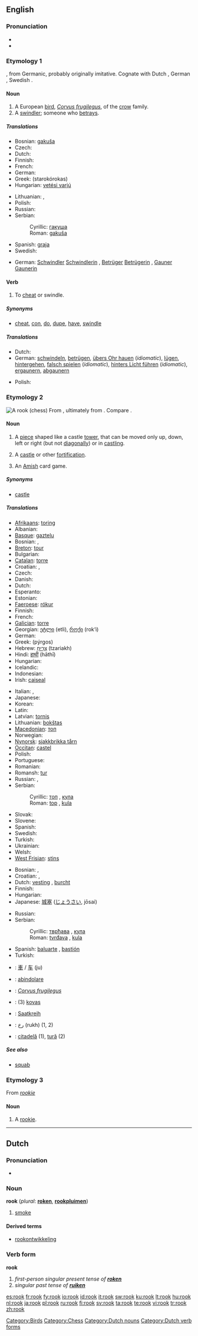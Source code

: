 {{wikipedia|rook (bird)}}
==English==

===Pronunciation===
* {{IPA|/rʊk/}}
* {{rhymes|ʊk}}

===Etymology 1===
{{OE.}} {{term|hroc|hrōc}}, from Germanic, probably originally imitative.  Cognate with Dutch {{term|roek}}, German {{term|Ruch}}, Swedish {{term|råka}}.

====Noun====
{{en-noun}}

# A European [[bird]], ''[[Corvus frugilegus]]'', of the [[crow]] family.
# A [[swindler]]; someone who [[betray]]s.

=====Translations=====
{{trans-top|bird}}
* Bosnian: [[gakuša]] {{f}}
* Czech: {{t+|cs|havran|m}}
* Dutch: {{t+|nl|roek|m}}
* Finnish: {{t+|fi|mustavaris}}
* French: {{t-|fr|corbeau freux|m}}
* German: {{t+|de|Saatkrähe|f}}
* Greek: {{t|el|σταροκόρακας|m|sc=Grek}} (starokórokas)
* Hungarian: [[vetési varjú]]
{{trans-mid}}
* Lithuanian: {{t+|lt|kovas|xs=Lithuanian}}, {{t-|lt|kovarnis|xs=Lithuanian}}
* Polish: {{t+|pl|gawron|m}}
* Russian: {{t-|ru|грач|m|tr=grač|sc=Cyrl}}
* Serbian:
*: Cyrillic: [[гакуша]] {{f}}
*: Roman: [[gakuša]] {{f}}
* Spanish: [[graja]] {{f}}
* Swedish: {{t+|sv|råka}}
{{trans-bottom}}

{{trans-top|swindler}}
* German: [[Schwindler]] {{m}} [[Schwindlerin]] {{f}}, [[Betrüger]] {{m}} [[Betrügerin]] {{f}}, [[Gauner]] {{m}} [[Gaunerin]] {{f}}
{{trans-mid}}
{{trans-bottom}}

====Verb====
{{en-verb}}

# {{transitive}} To [[cheat]] or swindle.

=====Synonyms=====
* {{i-c|cheat|swindle}} [[cheat]], [[con]], [[do]], [[dupe]], [[have]], [[swindle]]

=====Translations=====
{{trans-top|cheat, swindle}}
* Dutch: {{t-|nl|valsspelen}}
* German: [[schwindeln]], [[betrügen]], [[übers Ohr hauen]] (''idiomatic''), [[lügen]], [[hintergehen]], [[falsch spielen]] (''idiomatic''), [[hinters Licht führen]] (''idiomatic''), [[ergaunern]], [[abgaunern]]
{{trans-mid}}
* Polish: {{t+|pl|oszukać}}
{{trans-bottom}}

===Etymology 2===
[[Image:Chess rook 0967.jpg|thumb|A rook (chess)]]
From {{OF.}} {{term|roc}}, ultimately from {{Pers.}} {{term|رخ||tr=rukh|sc=fa-Arab}}.  Compare {{term|roc}}.

====Noun====
{{en-noun}}

# {{chess}} A [[piece]] shaped like a castle [[tower]], that can be moved only up, down, left or right (but not [[diagonally]]) or in [[castling]].
# {{rare}} A [[castle]] or other [[fortification]].
# An [[Amish]] card game.

=====Synonyms=====
* {{i-c|chesspiece}} [[castle]]

=====Translations=====
{{trans-top|chesspiece}}
* [[Afrikaans]]: [[toring]]
* Albanian: {{t-|sq|kala|xs=Albanian}}
* [[Basque]]: [[gaztelu]]
* Bosnian: {{t-|bs|top|m}}, {{t-|bs|kula|f}}
* [[Breton]]: [[tour]] {{m}}
* Bulgarian: {{t+|bg|топ|sc=Cyrl}}
* [[Catalan]]: [[torre]] {{f}}
* Croatian: {{t-|hr|top|m}}, {{t-|hr|kula|f}}
* Czech: {{t-|cs|věž|f}}
* Danish: {{t-|da|tårn|n}}
* Dutch: {{t+|nl|toren|m}}
* Esperanto: {{t-|eo|turo|xs=Esperanto}}
* Estonian: {{t-|et|vanker}}
* [[Faeroese]]: [[rókur]]
* Finnish: {{t+|fi|torni}}
* French: {{t+|fr|tour|f}}
* [[Galician]]: [[torre]] {{f}}
* Georgian: [[ეტლი]] (etli), [[როქი]] (rok‘i)
* German: {{t+|de|Turm|m}}
* Greek: {{t+|el|πύργος|m|sc=Grek}} (pýrgos)
* Hebrew: [[צריח|צַרִיחַ]] {{m}} (tzariakh)
* Hindi: [[हाथी]] (hāthī) {{m}}
* Hungarian: {{t-|hu|bástya}}
* Icelandic: {{t-|is|hrókur}}
* Indonesian: {{t-|id|benteng|xs=Indonesian}}
* Irish: [[caiseal]]
{{trans-mid}}
* Italian: {{t-|it|rocco|m}}, {{t+|it|torre|f}}
* Japanese: {{t-|ja|ルーク|tr=rūku|sc=Jpan}}
* Korean: {{ko-inline|룩|ruk}}
* Latin: {{t+|la|turris}}
* Latvian: [[tornis]] {{m}}
* Lithuanian: [[bokštas]] {{m}}
* [[Macedonian]]: [[топ]] {{m}}
* Norwegian: {{t-|no|tårn}}
* [[Nynorsk]]: [[sjakkbrikka tårn]]
* [[Occitan]]: [[castel]]
* Polish: {{t+|pl|wieża|f}}
* Portuguese: {{t+|pt|torre|f}}
* Romanian: {{t+|ro|turn}}
* Romansh: [[tur]]
* Russian: {{t+|ru|ладья|f|tr=lad'já|sc=Cyrl}}, {{t-|ru|тура|f|tr=turá|sc=Cyrl}}
* Serbian:
*: Cyrillic: [[топ]] {{m}}, [[кула]] {{f}}
*: Roman: [[top]] {{m}}, [[kula]] {{f}}
* Slovak: {{t-|sk|veža|f}}
* Slovene: {{t+|sl|trdnjava|f}}
* Spanish: {{t+|es|torre|f}}
* Swedish: {{t+|sv|torn|n}}
* Turkish: {{t+|tr|kale}}
* Ukrainian: {{t-|uk|тура|sc=Cyrl|xs=Ukrainian}}
* Welsh: {{t-|cy|castell|xs=Welsh}}
* [[West Frisian]]: [[stins]]
{{trans-bottom}}

{{trans-top|fortification}}
* Bosnian: {{t-|bs|tvrđava|f}}, {{t-|bs|kula|f}}
* Croatian: {{t-|hr|tvrđava|f}}, {{t-|hr|kula|f}}
* Dutch: [[vesting]] {{f}}, [[burcht]] {{f}}
* Finnish: {{t+|fi|linnoitus}}
* Hungarian: {{t-|hu|bástya}}
* Japanese: [[城塞]] ([[じょうさい]], jōsai)
{{trans-mid}}
* Russian: {{t+|ru|крепость|f|sc=Cyrl}}
* Serbian:
*: Cyrillic: [[тврђава]] {{f}}, [[кула]] {{f}}
*: Roman: [[tvrđava]] {{f}}, [[kula]] {{f}}
* Spanish: [[baluarte]] {{m}}, [[bastión]] {{m}}
* Turkish: {{t+|tr|kale}}
{{trans-bottom}}

{{trans-top|card game}}
{{trans-mid}}
{{trans-bottom}}

{{checktrans-top}}
* {{ttbc|Chinese}}: [[車]] / [[车]] (ju)
* {{ttbc|Italian}}: [[abindolare]]
* {{ttbc|Latin}}: ''[[Corvus frugilegus]]''
{{trans-mid}}
* {{ttbc|Lithuanian}}: (3) [[kovas]] {{m}}
* {{ttbc|Low Saxon}}: [[Saatkreih]] {{f}}
* {{ttbc|Persian}}: [[رخ]] (rukh) (1, 2)
* {{ttbc|Romanian}}: [[citadelă]] {{f}} (1), [[tură]] {{f}} (2)
{{trans-bottom}}

=====See also=====
* [[squab]]

===Etymology 3===
From ''[[rookie]]''

====Noun====
{{en-noun}}

# {{context|baseball|slang}} A [[rookie]].

----

==Dutch==

===Pronunciation===
* {{audio|Nl-rook.ogg|audio}}

===Noun===
'''rook''' {{m}} (''plural'': '''[[roken]]''', '''[[rookpluim]]en''')

# [[smoke]]

====Derived terms====
* [[rookontwikkeling]]

===Verb form===
'''rook'''

# ''first-person singular present tense of '''[[roken]]'''''<!--to [[smoke]] (''of a fire or a person'')-->
# ''singular past tense of '''[[ruiken]]'''''<!--smelled-->

[[Category:Birds]]
[[Category:Chess]]
[[Category:Dutch nouns]]
[[Category:Dutch verb forms]]

[[es:rook]]
[[fr:rook]]
[[fy:rook]]
[[io:rook]]
[[id:rook]]
[[it:rook]]
[[sw:rook]]
[[ku:rook]]
[[lt:rook]]
[[hu:rook]]
[[nl:rook]]
[[ja:rook]]
[[pl:rook]]
[[ru:rook]]
[[fi:rook]]
[[sv:rook]]
[[ta:rook]]
[[te:rook]]
[[vi:rook]]
[[tr:rook]]
[[zh:rook]]